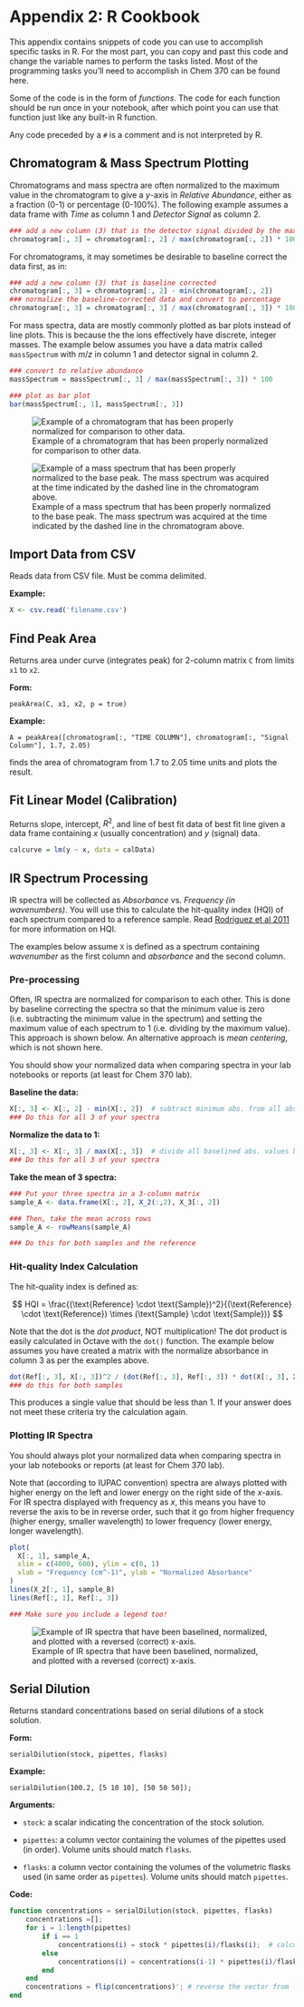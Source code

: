 # Appendix 2: R Cookbook {-}

This appendix contains snippets of code you can use to accomplish specific tasks in R.  For the most part, you can copy and past this code and change the variable names to perform the tasks listed.  Most of the programming tasks you'll need to accomplish in Chem 370 can be found here.

Some of the code is in the form of *functions*.  The code for each function should be run once in your notebook, after which point you can use that function just like any built-in R function.

Any code preceded by a `#` is a comment and is not interpreted by R.

## Chromatogram & Mass Spectrum Plotting {-}

Chromatograms and mass spectra are often normalized to the maximum value in the chromatogram to give a $y$-axis in *Relative Abundance*, either as a fraction (0-1) or percentage (0-100%).  The following example assumes a data frame with *Time* as column 1 and *Detector Signal* as column 2.

```r
### add a new column (3) that is the detector signal divided by the maximum detector signal.
chromatogram[:, 3] = chromatogram[:, 2] / max(chromatogram[:, 2]) * 100;
```

For chromatograms, it may sometimes be desirable to baseline correct the data first, as in:  

```r
### add a new column (3) that is baseline corrected
chromatogram[:, 3] = chromatogram[:, 2] - min(chromatogram[:, 2])
### normalize the baseline-corrected data and convert to percentage
chromatogram[:, 3] = chromatogram[:, 3] / max(chromatogram[:, 3]) * 100
```

For mass spectra, data are mostly commonly plotted as bar plots instead of line plots.  This is because the the ions effectively have discrete, integer masses.  The example below assumes you have a data matrix called `massSpectrum` with $m/z$ in column 1 and detector signal in column 2.

```r
### convert to relative abundance
massSpectrum = massSpectrum[:, 3] / max(massSpectrum[:, 3]) * 100

### plot as bar plot
bar(massSpectrum[:, 1], massSpectrum[:, 3])
```
![Example of a chromatogram that has been properly normalized for comparison to other data.](./images/chromatogram.png)

![Example of a mass spectrum that has been properly normalized to the base peak.  The mass spectrum was acquired at the time indicated by the dashed line in the chromatogram above.](./images/mass-spectrum.png)


## Import Data from CSV {-}

Reads data from CSV file.  Must be comma delimited.

**Example:**  

```r
X <- csv.read('filename.csv')
```

## Find Peak Area {-}

Returns area under curve (integrates peak) for 2-column matrix `C` from limits `x1` to `x2`.

**Form:**

`peakArea(C, x1, x2, p = true)`

**Example:**  

`A = peakArea([chromatogram[:, "TIME COLUMN"], chromatogram[:, "Signal Column"], 1.7, 2.05)`

finds the area of chromatogram from 1.7 to 2.05 time units and plots the result.



## Fit Linear Model (Calibration) {-}

Returns slope, intercept, $R^2$, and line of best fit data of best fit line given a data frame containing $x$ (usually concentration) and $y$ (signal) data.

```r
calcurve = lm(y ~ x, data = calData)
```
## IR Spectrum Processing {-}

IR spectra will be collected as *Absorbance* vs. *Frequency (in wavenumbers)*.   You will use this to calculate the hit-quality index (HQI) of each spectrum compared to a reference sample.  Read [Rodriguez et al 2011](https://www.researchgate.net/publication/51602215_Standardization_of_Raman_spectra_for_transfer_of_spectral_libraries_across_different_instruments) for more information on HQI.

The examples below assume `X` is defined as a spectrum containing *wavenumber* as the first column and *absorbance* and the second column.

### Pre-processing {-}

Often, IR spectra are normalized for comparison to each other.  This is done by baseline correcting the spectra so that the minimum value is zero (i.e. subtracting the minimum value in the spectrum) and setting the maximum value of each spectrum to 1 (i.e. dividing by the maximum value).  This approach is shown below.  An alternative approach is *mean centering*, which is not shown here.

You should show your normalized data when comparing spectra in your lab notebooks or reports (at least for Chem 370 lab).

**Baseline the data:**

```r
X[:, 3] <- X[:, 2] - min(X[:, 2])  # subtract minimum abs. from all abs. values a new column
### Do this for all 3 of your spectra
```

**Normalize the data to 1:**

```r
X[:, 3] <- X[:, 3] / max(X[:, 3])  # divide all baselined abs. values by max abs. value
### Do this for all 3 of your spectra
```

**Take the mean of 3 spectra:**

```r
### Put your three spectra in a 3-column matrix
sample_A <- data.frame(X[:, 2], X_2(:,2), X_3[:, 2])

### Then, take the mean across rows
sample_A <- rowMeans(sample_A) 

### Do this for both samples and the reference
```

### Hit-quality Index Calculation {-}

The hit-quality index is defined as:

$$
HQI = \frac{(\text{Reference} \cdot \text{Sample})^2}{(\text{Reference} \cdot \text{Reference}) \times (\text{Sample} \cdot \text{Sample})}
$$

Note that the dot is the *dot product*, NOT multiplication!  The dot product is easily calculated in Octave with the `dot()` function.  The example below assumes you have created a matrix with the normalize absorbance in column 3 as per the examples above.

```r
dot(Ref[:, 3], X[:, 3])^2 / (dot(Ref[:, 3], Ref[:, 3]) * dot(X[:, 3], X[:, 3]))
### do this for both samples
```

This produces a single value that should be less than 1.  If your answer does not meet these criteria try the calculation again.

### Plotting IR Spectra {-}

You should always plot your normalized data when comparing spectra in your lab notebooks or reports (at least for Chem 370 lab).

Note that (according to IUPAC convention) spectra are always plotted with higher energy on the left and lower energy on the right side of the $x$-axis.  For IR spectra displayed with frequency as $x$, this means you have to reverse the axis to be in reverse order, such that it go from higher frequency (higher energy, smaller wavelength) to lower frequency (lower energy, longer wavelength).

```r
plot(
  X[:, 1], sample_A, 
  xlim = c(4000, 600), ylim = c(0, 1)
  xlab = "Frequency (cm^-1)", ylab = "Normalized Absorbance"
)
lines(X_2[:, 1], sample_B)
lines(Ref[:, 1], Ref[:, 3])

### Make sure you include a legend too!
```

![Example of IR spectra that have been baselined, normalized, and plotted with a reversed (correct) x-axis.](./images/ir-spectrum-example.png)

## Serial Dilution {-}

Returns standard concentrations based on serial dilutions of a stock solution.

**Form:**

`serialDilution(stock, pipettes, flasks)`

**Example:**  

`serialDilution(100.2, [5 10 10], [50 50 50]);`

**Arguments:**  

- `stock`: a scalar indicating the concentration of the stock solution.

- `pipettes`: a column vector containing the volumes of the pipettes used (in order).  Volume units should match `flasks`.

- `flasks`: a column vector containing the volumes of the volumetric flasks used (in same order as `pipettes`).  Volume units should match `pipettes`.

**Code:**
```octave
function concentrations = serialDilution(stock, pipettes, flasks)
    concentrations =[];
    for i = 1:length(pipettes)
        if i == 1
            concentrations(i) = stock * pipettes(i)/flasks(i);  # calculate first dilution
        else
            concentrations(i) = concentrations(i-1) * pipettes(i)/flasks(i); # calculate all other dilutions
        end
    end
    concentrations = flip(concentrations)'; # reverse the vector from lowest to highest and transpose to column vector
end
```
